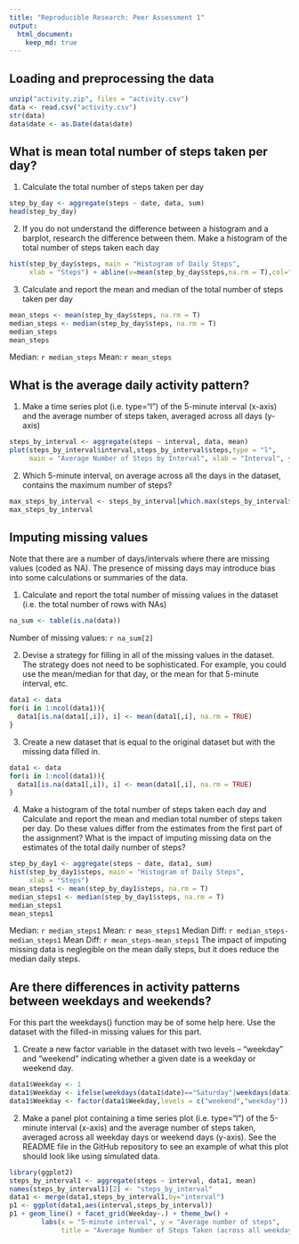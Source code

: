```yaml
---
title: "Reproducible Research: Peer Assessment 1"
output: 
  html_document:
    keep_md: true
---
```



## Loading and preprocessing the data
```r
unzip("activity.zip", files = "activity.csv")
data <- read.csv("activity.csv")
str(data)
data$date <- as.Date(data$date)
```


## What is mean total number of steps taken per day?
1. Calculate the total number of steps taken per day
```r
step_by_day <- aggregate(steps ~ date, data, sum)
head(step_by_day)
```

2. If you do not understand the difference between a histogram and a barplot, research the difference between them. Make a histogram of the total number of steps taken each day
```r
hist(step_by_day$steps, main = "Histogram of Daily Steps",
     xlab = "Steps") + abline(v=mean(step_by_day$steps,na.rm = T),col="red")

```

3. Calculate and report the mean and median of the total number of steps taken per day
```r
mean_steps <- mean(step_by_day$steps, na.rm = T)
median_steps <- median(step_by_day$steps, na.rm = T)
median_steps
mean_steps
```
Median: `r median_steps`
Mean: `r mean_steps`

## What is the average daily activity pattern?
1. Make a time series plot (i.e. \color{red}{\verb|type = "l"|}type="l") of the 5-minute interval (x-axis) and the average number of steps taken, averaged across all days (y-axis)
```r
steps_by_interval <- aggregate(steps ~ interval, data, mean)
plot(steps_by_interval$interval,steps_by_interval$steps,type = "l",
     main = "Average Number of Steps by Interval", xlab = "Interval", ylab = "Steps")
```

2. Which 5-minute interval, on average across all the days in the dataset, contains the maximum number of steps?
```r
max_steps_by_interval <- steps_by_interval[which.max(steps_by_interval$steps),1]
max_steps_by_interval        
```

## Imputing missing values
Note that there are a number of days/intervals where there are missing values (coded as \color{red}{\verb|NA|}NA). The presence of missing days may introduce bias into some calculations or summaries of the data.

1. Calculate and report the total number of missing values in the dataset (i.e. the total number of rows with \color{red}{\verb|NA|}NAs)
```r
na_sum <- table(is.na(data))   
```
Number of missing values: `r na_sum[2]`

2. Devise a strategy for filling in all of the missing values in the dataset. The strategy does not need to be sophisticated. For example, you could use the mean/median for that day, or the mean for that 5-minute interval, etc.
```r
data1 <- data
for(i in 1:ncol(data1)){
  data1[is.na(data1[,i]), i] <- mean(data1[,i], na.rm = TRUE)
}
```

3. Create a new dataset that is equal to the original dataset but with the missing data filled in.
```r
data1 <- data
for(i in 1:ncol(data1)){
  data1[is.na(data1[,i]), i] <- mean(data1[,i], na.rm = TRUE)
}
```

4. Make a histogram of the total number of steps taken each day and Calculate and report the mean and median total number of steps taken per day. Do these values differ from the estimates from the first part of the assignment? What is the impact of imputing missing data on the estimates of the total daily number of steps?
```r
step_by_day1 <- aggregate(steps ~ date, data1, sum)
hist(step_by_day1$steps, main = "Histogram of Daily Steps",
     xlab = "Steps")
mean_steps1 <- mean(step_by_day1$steps, na.rm = T)
median_steps1 <- median(step_by_day1$steps, na.rm = T)
median_steps1
mean_steps1

```
Median: `r median_steps1`
Mean: `r mean_steps1`
Median Diff: `r median_steps-median_steps1`
Mean Diff: `r mean_steps-mean_steps1`
The impact of imputing missing data is neglegible on the mean daily steps, but it does reduce the median daily steps.


## Are there differences in activity patterns between weekdays and weekends?
For this part the \color{red}{\verb|weekdays()|}weekdays() function may be of some help here. Use the dataset with the filled-in missing values for this part.

1. Create a new factor variable in the dataset with two levels – “weekday” and “weekend” indicating whether a given date is a weekday or weekend day.
```r
data1$Weekday <- 1
data1$Weekday <- ifelse(weekdays(data1$date)=="Saturday"|weekdays(data1$date)=="Sunday","weekend","weekday")
data1$Weekday <- factor(data1$Weekday,levels = c("weekend","weekday"))
```

2. Make a panel plot containing a time series plot (i.e. \color{red}{\verb|type = "l"|}type="l") of the 5-minute interval (x-axis) and the average number of steps taken, averaged across all weekday days or weekend days (y-axis). See the README file in the GitHub repository to see an example of what this plot should look like using simulated data.
```r
library(ggplot2)
steps_by_interval1 <- aggregate(steps ~ interval, data1, mean)
names(steps_by_interval1)[2] <- "steps_by_interval"
data1 <- merge(data1,steps_by_interval1,by="interval")
p1 <- ggplot(data1,aes(interval,steps_by_interval))
p1 + geom_line() + facet_grid(Weekday~.) + theme_bw() + 
        labs(x = "5-minute interval", y = "Average number of steps",
             title = "Average Number of Steps Taken (across all weekday days or weekend days)")
```